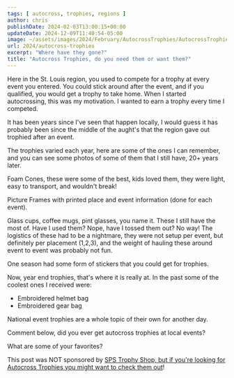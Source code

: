 ```yaml
---
tags: [ autocross, trophies, regions ]
author: chris
publishDate: 2024-02-03T13:00:15+00:00
updateDate: 2024-12-09T11:40:54-05:00
image: ~/assets/images/2024/February/AutocrossTrophies/AutocrossTrophies-1.jpg
url: 2024/autocross-trophies
excerpt: "Where have they gone?"
title: "Autocross Trophies, do you need them or want them?"
---
```


Here in the St. Louis region, you used to compete for a trophy at every event you entered. You could stick around after the event, and if you qualified, you would get a trophy to take home. When I started autocrossing, this was my motivation. I wanted to earn a trophy every time I competed.

It has been years since I've seen that happen locally, I would guess it has probably been since the middle of the aught's that the region gave out trophied after an event. 

The trophies varied each year, here are some of the ones I can remember, and you can see some photos of some of them that I still have, 20+ years later.

Foam Cones, these were some of the best, kids loved them, they were light, easy to transport, and wouldn't break! 

Picture Frames with printed place and event information (done for each event).

Glass cups, coffee mugs, pint glasses, you name it. These I still have the most of. Have I used them? Nope, have I tossed them out? No way! The logistics of these had to be a nightmare, they were not setup per event, but definitely per placement (1,2,3), and the weight of hauling these around event to event was probably not fun.

One season had some form of stickers that you could get for trophies.

<WindImage 
  src="~/assets/images/2024/February/AutocrossTrophies/AutocrossTrophies-1.jpg" 
  alt="Autocross Picture Frame Trophies" 
  title="Autocross Picture Frame Trophies" 
  width={600} 
  height={400} 
  layout="responsive" 
format="webp"
    />

<WindImage 
  src="~/assets/images/2024/February/AutocrossTrophies/AutocrossTrophies-2.jpg" 
  alt="Autocross Glass Trophies " 
  title="Autocross Glass Trophies " 
  width={600} 
  height={400} 
  layout="responsive" 
format="webp"
    />



Now, year end trophies, that's where it is really at. In the past some of the coolest ones I received were:
- Embroidered helmet bag
- Embroidered gear bag

National event trophies are a whole topic of their own for another day.

<WindImage 
  src="~/assets/images/2024/February/AutocrossTrophies/AutocrossTrophies-3.jpg" 
  alt="Autocross Year End Trophies" 
  title="Autocross Year End Trophies" 
  width={600} 
  height={400} 
  layout="responsive" 
format="webp"
    />

Comment below, did you ever get autocross trophies at local events?

What are some of your favorites?

This post was NOT sponsored by [SPS Trophy Shop, but if you're looking for Autocross Trophies you might want to check them out](https://soloperformance.com/collections/sps-trophy-shop)!
